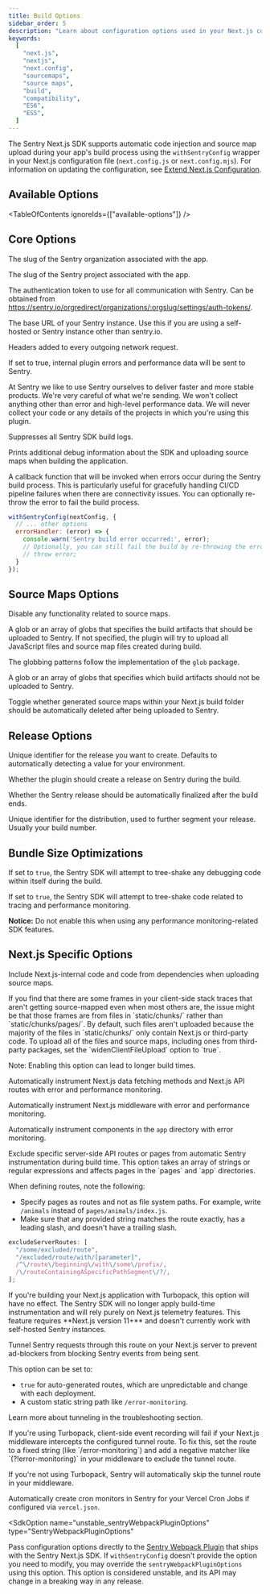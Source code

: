 ```yaml
---
title: Build Options
sidebar_order: 5
description: "Learn about configuration options used in your Next.js configuration to control your app's build process."
keywords:
  [
    "next.js",
    "nextjs",
    "next.config",
    "sourcemaps",
    "source maps",
    "build",
    "compatibility",
    "ES6",
    "ES5",
  ]
---
```


The Sentry Next.js SDK supports automatic code injection and source map upload during your app's build process using the `withSentryConfig` wrapper in your Next.js configuration file (`next.config.js` or `next.config.mjs`). For information on updating the configuration, see [Extend Next.js Configuration](../../manual-setup/#extend-your-nextjs-configuration).

## Available Options

<TableOfContents ignoreIds={["available-options"]} />

## Core Options

<SdkOption name="org" type="string" envVar="SENTRY_ORG">

The slug of the Sentry organization associated with the app.

</SdkOption>

<SdkOption name="project" type="string" envVar="SENTRY_PROJECT">

The slug of the Sentry project associated with the app.

</SdkOption>

<SdkOption name="authToken" type="string" envVar="SENTRY_AUTH_TOKEN">

The authentication token to use for all communication with Sentry. Can be obtained from https://sentry.io/orgredirect/organizations/:orgslug/settings/auth-tokens/.

</SdkOption>

<SdkOption name="sentryUrl" type="string" envVar="SENTRY_URL" defaultValue="https://sentry.io/">

The base URL of your Sentry instance. Use this if you are using a self-hosted or Sentry instance other than sentry.io.

</SdkOption>

<SdkOption name="headers" type="Record<string, string>">

Headers added to every outgoing network request.

</SdkOption>

<SdkOption name="telemetry" type="boolean" defaultValue="true">

If set to true, internal plugin errors and performance data will be sent to Sentry.

At Sentry we like to use Sentry ourselves to deliver faster and more stable products. We're very careful of what we're sending. We won't collect anything other than error and high-level performance data. We will never collect your code or any details of the projects in which you're using this plugin.

</SdkOption>

<SdkOption name="silent" type="boolean" defaultValue="false">

Suppresses all Sentry SDK build logs.

</SdkOption>

<SdkOption name="debug" type="boolean" defaultValue="false">

Prints additional debug information about the SDK and uploading source maps when building the application.

</SdkOption>

<SdkOption name="errorHandler" type="(error: Error) => void">

A callback function that will be invoked when errors occur during the Sentry build process. This is particularly useful for gracefully handling CI/CD pipeline failures when there are connectivity issues.
You can optionally re-throw the error to fail the build process.

```javascript
withSentryConfig(nextConfig, {
  // ... other options
  errorHandler: (error) => {
    console.warn('Sentry build error occurred:', error);
    // Optionally, you can still fail the build by re-throwing the error
    // throw error;
  }
});
```

</SdkOption>

## Source Maps Options

<SdkOption name="sourcemaps.disable" type="boolean">

Disable any functionality related to source maps.

</SdkOption>

<SdkOption name="sourcemaps.assets" type="string | string[]">

A glob or an array of globs that specifies the build artifacts that should be uploaded to Sentry. If not specified, the plugin will try to upload all JavaScript files and source map files created during build.

The globbing patterns follow the implementation of the `glob` package.

</SdkOption>

<SdkOption name="sourcemaps.ignore" type="string | string[]" defaultValue="[]">

A glob or an array of globs that specifies which build artifacts should not be uploaded to Sentry.

</SdkOption>

<SdkOption name="sourcemaps.deleteSourcemapsAfterUpload" type="boolean" defaultValue="true">

Toggle whether generated source maps within your Next.js build folder should be automatically deleted after being uploaded to Sentry.

</SdkOption>

## Release Options

<SdkOption name="release.name" type="string" envVar="SENTRY_RELEASE">

Unique identifier for the release you want to create. Defaults to automatically detecting a value for your environment.

</SdkOption>

<SdkOption name="release.create" type="boolean" defaultValue="true">

Whether the plugin should create a release on Sentry during the build.

</SdkOption>

<SdkOption name="release.finalize" type="boolean" defaultValue="true">

Whether the Sentry release should be automatically finalized after the build ends.

</SdkOption>

<SdkOption name="release.dist" type="string">

Unique identifier for the distribution, used to further segment your release. Usually your build number.

</SdkOption>

## Bundle Size Optimizations

<SdkOption name="bundleSizeOptimizations.excludeDebugStatements" type="boolean">

If set to `true`, the Sentry SDK will attempt to tree-shake any debugging code within itself during the build.

</SdkOption>

<SdkOption name="bundleSizeOptimizations.excludeTracing" type="boolean">

If set to `true`, the Sentry SDK will attempt to tree-shake code related to tracing and performance monitoring.

**Notice:** Do not enable this when using any performance monitoring-related SDK features.

</SdkOption>

## Next.js Specific Options

<SdkOption name="widenClientFileUpload" type="boolean" defaultValue="false">

Include Next.js-internal code and code from dependencies when uploading source maps.

<Expandable type="note" title="When and why to widen the upload scope.">
  If you find that there are some frames in your client-side stack traces that
  aren't getting source-mapped even when most others are, the issue might be
  that those frames are from files in `static/chunks/` rather than
  `static/chunks/pages/`. By default, such files aren't uploaded because the
  majority of the files in `static/chunks/` only contain Next.js or third-party
  code. To upload all of the files and source maps, including ones from
  third-party packages, set the `widenClientFileUpload` option to `true`.
</Expandable>

Note: Enabling this option can lead to longer build times.

</SdkOption>

<SdkOption name="autoInstrumentServerFunctions" type="boolean" defaultValue="true">

Automatically instrument Next.js data fetching methods and Next.js API routes with error and performance monitoring.

</SdkOption>

<SdkOption name="autoInstrumentMiddleware" type="boolean" defaultValue="true">

Automatically instrument Next.js middleware with error and performance monitoring.

</SdkOption>

<SdkOption name="autoInstrumentAppDirectory" type="boolean" defaultValue="true">

Automatically instrument components in the `app` directory with error monitoring.

</SdkOption>

<SdkOption name="excludeServerRoutes" type="Array<RegExp | string>">
Exclude specific server-side API routes or pages from automatic Sentry instrumentation during build time.
This option takes an array of strings or regular expressions and affects pages in the `pages` and `app` directories.

When defining routes, note the following:

- Specify pages as routes and not as file system paths. For example, write `/animals` instead of `pages/animals/index.js`.
- Make sure that any provided string matches the route exactly, has a leading slash, and doesn't have a trailing slash.

```javascript
excludeServerRoutes: [
  "/some/excluded/route",
  "/excluded/route/with/[parameter]",
  /^\/route\/beginning\/with\/some\/prefix/,
  /\/routeContainingASpecificPathSegment\/?/,
];
```

<Alert level="info">
  If you're building your Next.js application with Turbopack, this option will
  have no effect. The Sentry SDK will no longer apply build-time instrumentation
  and will rely purely on Next.js telemetry features.
</Alert>

</SdkOption>

<SdkOption name="tunnelRoute" type="string | boolean">
<Alert level="info">
This feature requires **Next.js version 11+** and doesn't currently work with self-hosted Sentry instances.
</Alert>

Tunnel Sentry requests through this route on your Next.js server to prevent ad-blockers from blocking Sentry events from being sent.

This option can be set to:

- `true` for auto-generated routes, which are unpredictable and change with each deployment.
- A custom static string path like `/error-monitoring`.

Learn more about tunneling in the <PlatformLink to="/troubleshooting/#dealing-with-ad-blockers">troubleshooting section</PlatformLink>.

<Expandable level="warning" title="Using Next.js middleware on Turbopack">
  If you're using Turbopack, client-side event recording will fail if your Next.js middleware intercepts the configured tunnel route. To fix this, set the route to a fixed string (like `/error-monitoring`) and add a negative matcher like `(?!error-monitoring)` in your middleware to exclude the tunnel route.
  
  If you're not using Turbopack, Sentry will automatically skip the tunnel route in your middleware.
</Expandable>

</SdkOption>

<SdkOption name="automaticVercelMonitors" type="boolean" defaultValue="false">

Automatically create cron monitors in Sentry for your Vercel Cron Jobs if configured via `vercel.json`.

</SdkOption>

<SdkOption
  name="unstable_sentryWebpackPluginOptions"
  type="SentryWebpackPluginOptions"
>
  Pass configuration options directly to the [Sentry Webpack
  Plugin](https://www.npmjs.com/package/@sentry/webpack-plugin) that ships with
  the Sentry Next.js SDK. If `withSentryConfig` doesn't provide the option you
  need to modify, you may override the `sentryWebpackPluginOptions` using this
  option.
  <Alert level="warning" title="Important">
    This option is considered unstable, and its API may change in a breaking way
    in any release.
  </Alert>
</SdkOption>
